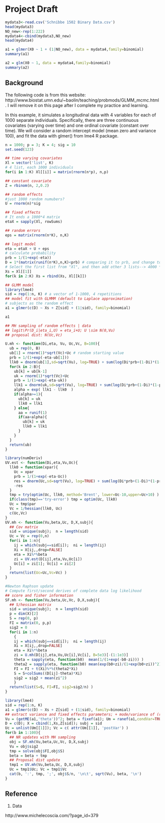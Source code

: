 # Project Draft

```R
mydata3<-read.csv('Schnibbe 1502 Binary Data.csv')
head(mydata3)
NO_new<-rep(1:222)
mydata4<-cbind(mydata3,NO_new)
head(mydata4)

a1 = glmer(X0 ~ 1 + (1|NO_new), data = mydata4,family=binomial)
summary(a1)

a2 = glm(X0 ~ 1, data = mydata4,family=binomial)
summary(a2)


```

## Background

The following code is from this website: http://www.biostat.umn.edu/~baolin/teaching/probmods/GLMM_mcmc.html. I will remove it on this page after I complete my practice and learning. 



In this example, it simulates a longitudinal data with 4 variables for each of 1000 separate individuals. Specifically, there are three continuous covariates (varying over time) and one ordinal covariate (constant over time). We will consider a random intercept model (mean zero and variance 100), and fit the data with glmer() from lme4 R package.

```R

n = 1000; p = 3; K = 4; sig = 10
set.seed(123)

## time varying covariates
Xl = vector('list', K)
# 4 list, each 1000 individuals
for(i in 1:K) Xl[[i]] = matrix(rnorm(n*p), n,p)

## constant covariate
Z = rbinom(n, 2,0.2)

## random effects
#just 1000 random numubers?
U = rnorm(n)*sig

## fixed effects
# It ends a 1000*4 matrix
etaX = sapply(Xl, rowSums)

## random errors
eps = matrix(rnorm(n*K), n,K)

## logit model
eta = etaX + U + eps
# calculate probability
prb = 1/(1+exp(-eta))
D = 1*(matrix(runif(n*K),n,K)<prb) # comparing it to prb, and change to 1 and 0; 1000*4
# Select the first list from "Xl", and then add other 3 lists--> 4000 * 3
Xs = Xl[[1]]
for(k in 2:K) Xs = rbind(Xs, Xl[[k]])

## GLMM model
library(lme4)
sid = rep(1:n, K) # a vector of 1-1000, 4 repetitions
## model fit with GLMMM (default to Laplace approximation)
# subjects as the random effect
a1 = glmer(c(D) ~ Xs + Z[sid] + (1|sid), family=binomial)

a1

```

```R
## MH sampling of random effects | data
## logit\Pr(D_i|eta_i,U) = eta_i+U; U \sim N(0,Vu)
## proposal dist: N(Uc,Vc)

U.mh <- function(Di,eta, Vu, Uc,Vc, B=100){
  ub = rep(0, B)
  ub[1] = rnorm(1)*sqrt(Vc)+Uc # random starting value
  prb = 1/(1+exp(-eta-ub[1]))
  llk0 = dnorm(ub[1],sd=sqrt(Vu), log=TRUE) + sum(log(Di*prb+(1-Di)*(1-prb))) - dnorm(ub[1],Uc,sqrt(Vc), log=TRUE) # likelihood function? 
  for(k in 2:B){
    ub[k] = ub[k-1]
    uk = rnorm(1)*sqrt(Vc)+Uc
    prb = 1/(1+exp(-eta-uk))
    llk1 = dnorm(uk,sd=sqrt(Vu), log=TRUE) + sum(log(Di*prb+(1-Di)*(1-prb))) - dnorm(uk,Uc,sqrt(Vc), log=TRUE)
    alpha = exp( llk1 - llk0  )
    if(alpha>=1){
      ub[k] = uk
      llk0 = llk1
    } else{
      aa = runif(1)
      if(aa<alpha){
        ub[k] = uk
        llk0 = llk1
      }
    }
  }
  return(ub)
}

library(numDeriv)
UV.est <- function(Di,eta,Vu,Uc){
  llk0 = function(xpar){
    Uc = xpar
    prb = 1/(1+exp(-eta-Uc))
    res = dnorm(Uc,sd=sqrt(Vu), log=TRUE) + sum(log(Di*prb+(1-Di)*(1-prb)))
    -res
  }
  tmp = try(optim(Uc, llk0, method='Brent', lower=Uc-10,upper=Uc+10) )
  if(class(tmp)=='try-error') tmp = optim(Uc, llk0)
  Uc = tmp$par
  Vc = 1/hessian(llk0, Uc)
  c(Uc,Vc)
}
UV.mh <- function(Vu,beta,Uc, D,X,subj){
  ## Cov matrix
  sid = unique(subj);  n = length(sid)
  Uc = Vc = rep(0,n)
  for(i in 1:n){
    ij = which(subj==sid[i]);  ni = length(ij)
    Xi = X[ij,,drop=FALSE]
    eta = Xi%*%beta
    zi = UV.est(D[ij],eta,Vu,Uc[i])
    Uc[i] = zi[1]; Vc[i] = zi[2]
  }
  return(list(Uc=Uc,Vc=Vc) )
}

#Newton Raphson update
# Compute first/second derives of complete data log likelihood
## score and fisher information
SF.mh <- function(Vu,beta,Uc,Vc, D,X,subj){
  ## S/hessian matrix
  sid = unique(subj);  n = length(sid)
  p = dim(X)[2]
  S = rep(0, p)
  FI = matrix(0, p,p)
  sig2 = 0
  for(i in 1:n)
    {
    ij = which(subj==sid[i]);  ni = length(ij)
    Xi = X[ij,,drop=FALSE]
    eta = Xi%*%beta
    zi = U.mh(D[ij],eta,Vu,Uc[i],Vc[i], B=5e3)[-(1:1e3)]
    theta = sapply(eta, function(b0)  mean(1/(1+exp(-b0-zi))) )
    theta2 = sapply(eta, function(b0) mean(exp(b0+zi)/(1+exp(b0+zi))^2) )
    FI = FI + t(Xi)%*%(theta2*Xi)
    S = S+colSums((D[ij]-theta)*Xi)
    sig2 = sig2 + mean(zi^2)
    }
  return(list(S=S, FI=FI, sig2=sig2/n) )
}

library(lme4)
sid = rep(1:n, K)
a1 = glmer(c(D) ~ Xs + Z[sid] + (1|sid), family=binomial)
## extract variance and fixed effects parameters; + mode/variance of (random effects|data)
Vu = (getME(a1,'theta'))^2; beta = fixef(a1); Um = ranef(a1,condVar=TRUE)
D = c(D); X = cbind(1,Xs,Z[sid]); subj = sid
Uc = unlist(Um[[1]]); Vc = c( attr(Um[[1]], 'postVar') )
for(b in 1:100){
  ## NR updates with MH sampling
  obj = SF.mh(Vu,beta,Uc,Vc, D,X,subj)
  Vu = obj$sig2
  tmp = solve(obj$FI,obj$S)
  beta = beta + tmp
  ## Proposal dist update
  tmp1 = UV.mh(Vu,beta,Uc, D,X,subj)
  Uc = tmp1$Uc; Vc = tmp1$Vc
  cat(b, ':', tmp, ';', obj$S/n, '\n\t', sqrt(Vu), beta, '\n')
}
```





## Reference

1. Data

http://www.michelecoscia.com/?page_id=379
